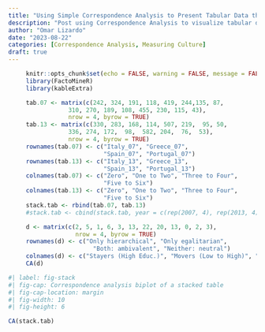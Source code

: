 ```yaml
---
title: "Using Simple Correspondence Analysis to Present Tabular Data that Shows Change Over Time"
description: "Post using Correspondence Analysis to visualize tabular data with Examples."
author: "Omar Lizardo"
date: "2023-08-22"
categories: [Correspondence Analysis, Measuring Culture]
draft: true
---
```


```r
     knitr::opts_chunk$set(echo = FALSE, warning = FALSE, message = FALSE)
     library(FactoMineR)
     library(kableExtra)
```

```r
     tab.07 <- matrix(c(242, 324, 191, 118, 419, 244,135, 87,
                 310, 270, 189, 108, 455, 230, 115, 43), 
                 nrow = 4, byrow = TRUE)
     tab.13 <- matrix(c(330, 283, 168, 114, 507, 219,  95, 50, 
                 336, 274, 172,  98,  582, 204,  76,  53), 
                 nrow = 4, byrow = TRUE)
     rownames(tab.07) <- c("Italy_07", "Greece_07", 
                           "Spain_07", "Portugal_07")
     rownames(tab.13) <- c("Italy_13", "Greece_13", 
                           "Spain_13", "Portugal_13")
     colnames(tab.07) <- c("Zero", "One to Two", "Three to Four",
                           "Five to Six")
     colnames(tab.13) <- c("Zero", "One to Two", "Three to Four",
                           "Five to Six")
     stack.tab <- rbind(tab.07, tab.13)
     #stack.tab <- cbind(stack.tab, year = c(rep(2007, 4), rep(2013, 4)))
```

```r
     d <- matrix(c(2, 5, 1, 6, 3, 13, 22, 20, 13, 0, 2, 3), 
                   nrow = 4, byrow = TRUE)
     rownames(d) <- c("Only hierarchical", "Only egalitarian", 
                        "Both: ambivalent", "Neither: neutral")
     colnames(d) <- c("Stayers (High Educ.)", "Movers (Low to High)", "Stayers (Less Educ.)")
     CA(d)
```


```r
#| label: fig-stack
#| fig-cap: Correspondence analysis biplot of a stacked table
#| fig-cap-location: margin
#| fig-width: 10
#| fig-height: 6

CA(stack.tab)
```

